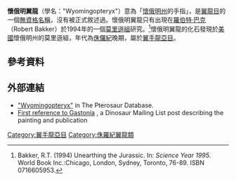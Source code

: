 '''懷俄明翼龍'''（學名："Wyomingopteryx"）意為「[[懷俄明州|懷俄明州]]的手指」，是[[翼龍目|翼龍目]]的一個[[無資格名稱|無資格名稱]]，沒有被正式敘述過。懷俄明翼龍只有出現在[[羅伯特·巴克|羅伯特·巴克]]（Robert Bakker）於1994年的一個[[莫里遜組|莫里遜組]]研究。<ref name=RTB94>Bakker, R.T. (1994) Unearthing the Jurassic. In: ''Science Year 1995''. World Book Inc.:Chicago, London, Sydney, Toronto, 76-89. ISBN 0716605953.</ref>懷俄明翼龍的化石發現於[[美國|美國]]懷俄明州的莫里遜組，年代為[[侏儸紀|侏儸紀]]晚期，屬於[[翼手龍亞目|翼手龍亞目]]。

==參考資料==
{{reflist}}

==外部連結==
*[https://web.archive.org/web/20080517122903/http://www.pterosaur.co.uk/species/UJP/unclass/wyomingopteryx.htm "Wyomingopteryx"] in The Pterosaur Database.
*[http://dml.cmnh.org/1998May/msg00019.html First reference to Gastonia] {{Wayback|url=http://dml.cmnh.org/1998May/msg00019.html |date=20201129194324 }}, a Dinosaur Mailing List post describing the painting and publication
{{翼龍目|P.}}
[[Category:翼手龍亞目|Category:翼手龍亞目]]
[[Category:侏羅紀翼龍類|Category:侏羅紀翼龍類]]

{{pterosaur-stub}}